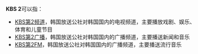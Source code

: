 '''KBS 2'''可以指：

* [[KBS第2频道|KBS第2频道]]，韩国放送公社对韩国国内的电视频道，主要播放戏剧、娱乐、体育和儿童节目
* [[KBS第2广播|KBS第2广播]]，韩国放送公社对韩国国内的广播频道，主要播送新闻和音乐
* [[KBS第2FM|KBS第2FM]]，韩国放送公社对韩国国内的广播频道，主要播送流行音乐

{{disambig|cat=字母数字组合消歧义}}
